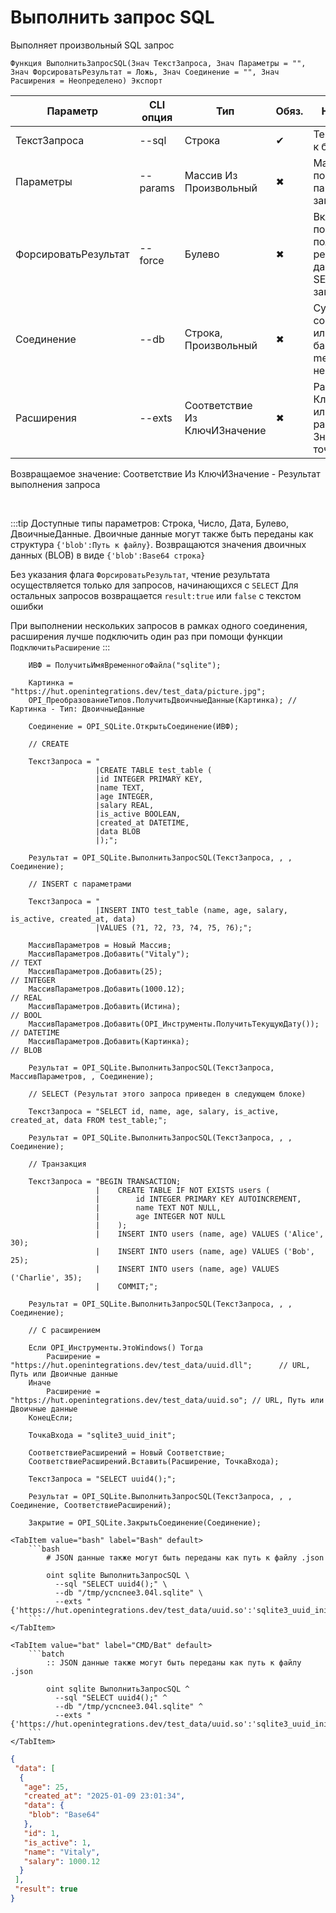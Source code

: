 ﻿---
sidebar_position: 4
description: Выполнить запрос SQL и другие функции для работы с SQLite в Открытом пакете интеграций - бесплатной open-source библиотеке интеграций для 1С:Предприятие 8, OneScript и CLI
keywords: [1C, 1С, 1С:Предприятие, 1С:Предприятие 8.3, API, Интеграция, Сервисы, Обмен, OneScript, CLI, SQLite]
---


# Выполнить запрос SQL
 Выполняет произвольный SQL запрос



`Функция ВыполнитьЗапросSQL(Знач ТекстЗапроса, Знач Параметры = "", Знач ФорсироватьРезультат = Ложь, Знач Соединение = "", Знач Расширения = Неопределено) Экспорт`

  | Параметр | CLI опция | Тип | Обяз. | Назначение |
  |-|-|-|-|-|
  | ТекстЗапроса | --sql | Строка | &#x2714; | Текст запроса к базе |
  | Параметры | --params | Массив Из Произвольный | &#x2716; | Массив позиционных параметров запроса |
  | ФорсироватьРезультат | --force | Булево | &#x2716; | Включает попытку получения результата, даже для не SELECT запросов |
  | Соединение | --db | Строка, Произвольный | &#x2716; | Существующее соединение или путь к базе. In memory, если не заполнено |
  | Расширения | --exts | Соответствие Из КлючИЗначение | &#x2716; | Расширения: Ключ > путь или данные расширения, Значение > точка входа |

  
  Возвращаемое значение:   Соответствие Из КлючИЗначение - Результат выполнения запроса

<br/>

:::tip
Доступные типы параметров: Cтрока, Число, Дата, Булево, ДвоичныеДанные. Двоичные данные могут также быть переданы как структура `{'blob':Путь к файлу}`. Возвращаются значения двоичных данных (BLOB) в виде `{'blob':Base64 строка}`

Без указания флага `ФорсироватьРезультат`, чтение результата осуществляется только для запросов, начинающихся с `SELECT` Для остальных запросов возвращается `result:true` или `false` с текстом ошибки

При выполнении нескольких запросов в рамках одного соединения, расширения лучше подключить один раз при помощи функции `ПодключитьРасширение`
:::
<br/>



```bsl title="Пример использования для 1С:Предприятие/OneScript"
    ИВФ = ПолучитьИмяВременногоФайла("sqlite");

    Картинка = "https://hut.openintegrations.dev/test_data/picture.jpg";
    OPI_ПреобразованиеТипов.ПолучитьДвоичныеДанные(Картинка); // Картинка - Тип: ДвоичныеДанные

    Соединение = OPI_SQLite.ОткрытьСоединение(ИВФ);

    // CREATE

    ТекстЗапроса = "
                   |CREATE TABLE test_table (
                   |id INTEGER PRIMARY KEY,
                   |name TEXT,
                   |age INTEGER,
                   |salary REAL,
                   |is_active BOOLEAN,
                   |created_at DATETIME,
                   |data BLOB
                   |);";

    Результат = OPI_SQLite.ВыполнитьЗапросSQL(ТекстЗапроса, , , Соединение);

    // INSERT с параметрами

    ТекстЗапроса = "
                   |INSERT INTO test_table (name, age, salary, is_active, created_at, data)
                   |VALUES (?1, ?2, ?3, ?4, ?5, ?6);";

    МассивПараметров = Новый Массив;
    МассивПараметров.Добавить("Vitaly");                              // TEXT
    МассивПараметров.Добавить(25);                                    // INTEGER
    МассивПараметров.Добавить(1000.12);                               // REAL
    МассивПараметров.Добавить(Истина);                                // BOOL
    МассивПараметров.Добавить(OPI_Инструменты.ПолучитьТекущуюДату()); // DATETIME
    МассивПараметров.Добавить(Картинка);                              // BLOB

    Результат = OPI_SQLite.ВыполнитьЗапросSQL(ТекстЗапроса, МассивПараметров, , Соединение);

    // SELECT (Результат этого запроса приведен в следующем блоке)

    ТекстЗапроса = "SELECT id, name, age, salary, is_active, created_at, data FROM test_table;";

    Результат = OPI_SQLite.ВыполнитьЗапросSQL(ТекстЗапроса, , , Соединение);

    // Транзакция

    ТекстЗапроса = "BEGIN TRANSACTION;
                   |    CREATE TABLE IF NOT EXISTS users (
                   |        id INTEGER PRIMARY KEY AUTOINCREMENT,
                   |        name TEXT NOT NULL,
                   |        age INTEGER NOT NULL
                   |    );
                   |    INSERT INTO users (name, age) VALUES ('Alice', 30);
                   |    INSERT INTO users (name, age) VALUES ('Bob', 25);
                   |    INSERT INTO users (name, age) VALUES ('Charlie', 35);
                   |    COMMIT;";

    Результат = OPI_SQLite.ВыполнитьЗапросSQL(ТекстЗапроса, , , Соединение);

    // С расширением

    Если OPI_Инструменты.ЭтоWindows() Тогда
        Расширение = "https://hut.openintegrations.dev/test_data/uuid.dll";      // URL, Путь или Двоичные данные
    Иначе
        Расширение = "https://hut.openintegrations.dev/test_data/uuid.so"; // URL, Путь или Двоичные данные
    КонецЕсли;

    ТочкаВхода = "sqlite3_uuid_init";

    СоответствиеРасширений = Новый Соответствие;
    СоответствиеРасширений.Вставить(Расширение, ТочкаВхода);

    ТекстЗапроса = "SELECT uuid4();";

    Результат = OPI_SQLite.ВыполнитьЗапросSQL(ТекстЗапроса, , , Соединение, СоответствиеРасширений);

    Закрытие = OPI_SQLite.ЗакрытьСоединение(Соединение);
```
    

 <Tabs>
  
    <TabItem value="bash" label="Bash" default>
        ```bash
            # JSON данные также могут быть переданы как путь к файлу .json
            
            oint sqlite ВыполнитьЗапросSQL \
              --sql "SELECT uuid4();" \
              --db "/tmp/ycncnee3.04l.sqlite" \
              --exts "{'https://hut.openintegrations.dev/test_data/uuid.so':'sqlite3_uuid_init'}"
        ```
    </TabItem>
  
    <TabItem value="bat" label="CMD/Bat" default>
        ```batch
            :: JSON данные также могут быть переданы как путь к файлу .json
            
            oint sqlite ВыполнитьЗапросSQL ^
              --sql "SELECT uuid4();" ^
              --db "/tmp/ycncnee3.04l.sqlite" ^
              --exts "{'https://hut.openintegrations.dev/test_data/uuid.so':'sqlite3_uuid_init'}"
        ```
    </TabItem>
</Tabs>


```json title="Результат"
{
 "data": [
  {
   "age": 25,
   "created_at": "2025-01-09 23:01:34",
   "data": {
    "blob": "Base64"
   },
   "id": 1,
   "is_active": 1,
   "name": "Vitaly",
   "salary": 1000.12
  }
 ],
 "result": true
}
```
